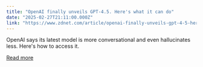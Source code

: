 ```yaml
---
title: "OpenAI finally unveils GPT-4.5. Here's what it can do"
date: "2025-02-27T21:11:00.000Z"
link: "https://www.zdnet.com/article/openai-finally-unveils-gpt-4-5-heres-what-it-can-do/"
---
```


OpenAI says its latest model is more conversational and even hallucinates less. Here's how to access it.

[Read more](https://www.zdnet.com/article/openai-finally-unveils-gpt-4-5-heres-what-it-can-do/)
